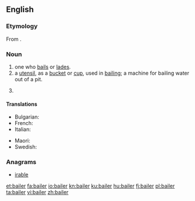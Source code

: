 ==English==

===Etymology===
From {{term|bail|lang=en}}.

===Noun===
{{en-noun}}

# one who [[bail]]s or [[lade]]s.
# a [[utensil]], as a [[bucket]] or [[cup]], used in [[bailing]]; a machine for bailing water out of a pit.
# {{context|legal|lang=en}} {{alternative form of|bailor|lang=en}}

====Translations====
{{trans-top|a utensil}}
* Bulgarian: {{t|bg|черпак}}
* French: {{t+|fr|écope|f}}
* Italian: {{t|it|aggottatoio|m}}
{{trans-mid}}
* Maori: {{t|mi|tīheru}}
* Swedish: {{t|sv|öskar|n}}
{{trans-bottom}}

===Anagrams===
* [[irable#English|irable]]

[[et:bailer]]
[[fa:bailer]]
[[io:bailer]]
[[kn:bailer]]
[[ku:bailer]]
[[hu:bailer]]
[[fj:bailer]]
[[pl:bailer]]
[[ta:bailer]]
[[vi:bailer]]
[[zh:bailer]]